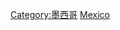 {{Catnav|頁面分類|地理|国家|按國家分類|各國建築}}
{{Catnav|頁面分類|各種主題的頁面分類|按國家分類|各國建築}}

{{Catmore}}
{{Commons category|Architecture of Mexico}}

[[Category:墨西哥|Category:墨西哥]]
[[Category:北美洲各国建筑‎|Mexico]]